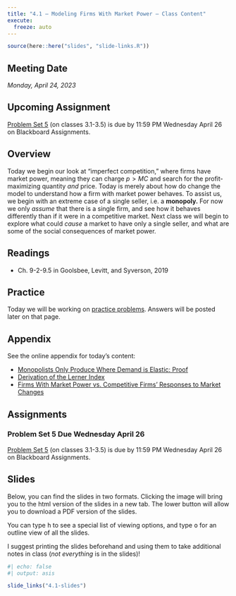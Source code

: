 ```yaml
---
title: "4.1 — Modeling Firms With Market Power — Class Content"
execute:
  freeze: auto
---
```


```r
source(here::here("slides", "slide-links.R"))
```

::: {.callout-note appearance="minimal"}
# Meeting Date

*Monday, April 24, 2023*
:::

::: callout-warning
# Upcoming Assignment

[Problem Set 5](/assignments/05-problem-set) (on classes 3.1-3.5) is due by 11:59 PM Wednesday April 26 on Blackboard Assignments.
:::


## <i class="fas fa-info-circle fa-lg"></i> Overview

Today we begin our look at “imperfect competition,” where firms have market power, meaning they can charge $p>MC$ and search for the profit-maximizing quantity *and* price. Today is merely about how do change the model to understand how a firm with market power behaves. To assist us, we begin with an extreme case of a single seller, i.e. a **monopoly.** For now we only *assume* that there is a single firm, and see how it behaves differently than if it were in a competitive market. Next class we will begin to explore what could *cause* a market to have only a single seller, and what are some of the social consequences of market power.

## <i class="fas fa-book-reader fa-lg"></i> Readings

- <i class="fas fas fa-book"></i> Ch. 9-2-9.5 in Goolsbee, Levitt, and Syverson, 2019

## <i class="fas fa-dumbbell"></i> Practice

Today we will be working on [practice problems](/practice/4.1-practice). Answers will be posted later on that page.

## <i class="fas fa-sigma"></i> Appendix

See the online appendix for today's content:

- [Monopolists Only Produce Where Demand is Elastic: Proof](/resources/appendices/4.1-appendix.html#monopolists-only-produce-where-demand-is-elastic-proof)
- [Derivation of the Lerner Index](/resources/appendices/4.1-appendix.html#derivation-of-the-lerner-index)
- [Firms With Market Power vs. Competitive Firms’ Responses to Market Changes](/resources/appendices/4.1-appendix.html#firms-with-market-power-vs.-competitive-firms-responses-to-market-changes)


## <i class="fas fa-laptop-code"></i> Assignments

### Problem Set 5 Due Wednesday April 26

[Problem Set 5](/assignments/05-problem-set) (on classes 3.1-3.5) is due by 11:59 PM Wednesday April 26 on Blackboard Assignments.


## <i class="fas fa-chalkboard-teacher"></i> Slides

Below, you can find the slides in two formats. Clicking the image will bring you to the html version of the slides in a new tab. The lower button will allow you to download a PDF version of the slides.

::: callout-tip
You can type <kbd>h</kbd> to see a special list of viewing options, and type <kbd>o</kbd> for an outline view of all the slides.
:::

I suggest printing the slides beforehand and using them to take additional notes in class (*not everything* is in the slides)!

```r
#| echo: false
#| output: asis

slide_links("4.1-slides")
```
